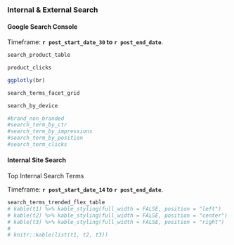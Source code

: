 ### Internal & External Search {.tabset}

#### Google Search Console

Timeframe: **`r post_start_date_30` to `r post_end_date`**.

```r
search_product_table

product_clicks

ggplotly(br)

search_terms_facet_grid

search_by_device

#brand_non_branded
#search_term_by_ctr
#search_term_by_impressions
#search_term_by_position
#search_term_clicks
```


#### Internal Site Search

Top Internal Search Terms

Timeframe: **`r post_start_date_14` to `r post_end_date`**.

```r
search_terms_trended_flex_table
# kable(t1) %>% kable_styling(full_width = FALSE, position = "left")
# kable(t2) %>% kable_styling(full_width = FALSE, position = "center")
# kable(t3) %>% kable_styling(full_width = FALSE, position = "right")
# 
# knitr::kable(list(t1, t2, t3))
```


### {.unlisted .unnumbered}
